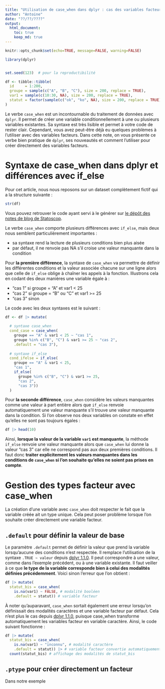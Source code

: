 ```yaml
---
title: "Utilisation de case_when dans dplyr : cas des variables facteurs"
author: "Antoine"
date: "??/??/????"
output: 
  html_document:
    toc: true
    keep_md: true
---
```


```r
knitr::opts_chunk$set(echo=TRUE, message=FALSE, warning=FALSE)

library(dplyr)


set.seed(123)  # pour la reproductibilité

df <- tibble::tibble(
  id     = 1:200,
  groupe = sample(c("A", "B", "C"), size = 200, replace = TRUE),
  var1 = sample(c(10:30, NA), size = 200, replace = TRUE),
  statut = factor(sample(c("ok", "ko", NA), size = 200, replace = TRUE))
)

```


Le verbe `case_when` est un incontournable du traitement de données avec `dplyr`. Il permet de créer une variable conditionnellement à une ou plusieurs variables existantes. Sa syntaxe est très lisible et permet à votre code de rester clair. Cependant, vous avez peut-être déjà eu quelques problèmes à l'utiliser avec des variables facteurs. Dans cette note, on vous présente ce verbe bien pratique de `dplyr`, ses nouveautés et comment l'utiliser pour créer directement des variables facteurs. 

# Syntaxe de case_when dans dplyr et différences avec if_else   

Pour cet article, nous nous reposons sur un dataset complètement fictif qui a la structure suivante :  

```r
str(df)
```

Vous pouvez retrouver le code ayant servi à le générer sur [le dépôt des notes de blog de Statoscop](https://github.com/Statoscop/notebooks-blog).  

Le verbe `case_when` comporte plusieurs différences avec `if_else`, mais deux nous semblent particulièrement importantes :   


- sa syntaxe rend la lecture de plusieurs conditions bien plus aisée    
- par défaut, il ne renvoie pas NA s'il croise une valeur manquante dans la condition  

Pour __la première différence__, la syntaxe de `case_when` va permettre de définir les différentes conditions et la valeur associée chacune sur une ligne alors que celle de `if_else` oblige à chaîner les appels à la fonction. Illustrons cela en codant des deux manières une variable égale à :  

- "cas 1" si groupe = "A" et var1 < 25 
- "cas 2" si groupe = "B" ou "C" et var1 >= 25 
- "cas 3" sinon

Le code avec les deux syntaxes est le suivant :  

```r
df <- df |> mutate(
  
  # syntaxe case_when
  cond_case = case_when(
    groupe == "A" & var1 < 25 ~ "cas 1",
    groupe %in% c("B", "C") & var1 >= 25 ~ "cas 2",
    .default = "cas 3"),
  
  # syntaxe if_else
  cond_ifelse = if_else(
    groupe == "A" & var1 < 25,
    "cas 1",
    if_else(
      groupe %in% c("B", "C") & var1 >= 25,
      "cas 2",
      "cas 3"))
  ) 
```

Pour __la seconde différence__, `case_when` considère les valeurs manquantes comme une valeur à part entière alors que `if_else` renvoie automatiquement une valeur manquante s'il trouve une valeur manquante dans la condition. Si l'on observe nos deux variables on constate en effet qu'elles ne sont pas toujours égales :  

```r
df |> head(10)
```
Ainsi, __lorsque la valeur de la variable `var1` est manquante__, la méthode `if_else` renvoie une valeur manquante alors que `case_when` lui donne la valeur "cas 3" car elle ne correspond pas aux deux premières conditions. Il faut donc __traiter explicitement les valeurs manquantes dans les conditions de `case_when` si l'on souhaite qu'elles ne soient pas prises en compte__.  

# Gestion des types facteur avec case_when   

La création d'une variable avec `case_when` doit respecter le fait que la variable créée ait un type unique. Cela peut poser problème lorsque l'on souhaite créer directement une variable facteur.  

## `.default` pour définir la valeur de base   

Le paramètre `.default` permet de définir la valeur que prend la variable lorsqu'aucune des conditions n'est respectée. Il remplace l'utilisation de la syntaxe `.TRUE ~ valeur` depuis [dplyr 1.1.0](https://cran.r-project.org/web/packages/dplyr/news/news.html). Il peut correspondre à une valeur, comme dans l'exemple précédent, ou à une variable existante. Il faut veiller à ce que __le type de la variable corresponde bien à celui des modalités définies précédemment__. Voici sinon l'erreur que l'on obtient :  


```r
df |> mutate(
  statut_bis = case_when(
    is.na(var1) ~ FALSE, # modalité booléen
    .default = statut)) # variable facteur
```

À noter qu'auparavant, `case_when` sortait également une erreur lorsqu'on définissait des modalités caractères et une variable facteur par défaut. Cela n'est plus le cas depuis [dplyr 1.1.0](https://cran.r-project.org/web/packages/dplyr/news/news.html), puisque case_when transforme automatiquement les variables facteur en variable caractère. Ainsi, le code suivant fonctionne :  

```r
df |> mutate(
  statut_bis = case_when(
    is.na(var1) ~ "inconnu", # modalité caractère
    .default = statut)) |> # variable facteur convertie automatiquement en caractère
  count(statut_bis) # affichage des modalités de statut_bis
```

## `.ptype` pour créer directement un facteur 

Dans notre exemple
